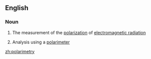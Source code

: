 ==English==

===Noun===
{{en-noun|-}}

#{{physics}} The measurement of the [[polarization]] of [[electromagnetic radiation]]
#{{chemistry}} Analysis using a [[polarimeter]]

[[zh:polarimetry]]